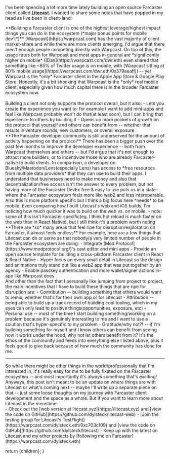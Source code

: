 
<ArticleMetaTags 
  title="Thoughts on building a Farcaster client" 
  description="Some thoughts on building a Farcaster client after spending some time building my own web & mobile client, Litecast."
  slug="thoughts-on-building-a-farcaster-client"
  image="https://res.cloudinary.com/dz3c2rl2o/image/upload/v1706147355/media/thoughts-on-building-a-farcaster-client-og-image.png"
/>

I've been spending a lot more time lately building an open source Farcaster client called **[Litecast](https://litecast.xyz)**. I wanted to share some notes that have popped in my head as I've been in client-land:

<div>
	**Building a Farcaster client is one of the highest leverage/highest impact things you can do in the ecosystem (*major bonus points for mobile dev't*)**
	[Warpcast](https://warpcast.com) has the vast majority of client market-share and while there are more clients emerging, I'd argue that there aren't enough people competing directly with Warpcast. On top of this, the usage rates both for Warpcast and most apps in general are *significantly higher on mobile* ([Dan](https://warpcast.com/dwr.eth) even shared that something like ~85% of Twitter usage is on mobile, with [Warpcast sitting at 80% mobile usage](https://warpcast.com/dwr.eth/0x579aeaff)) -- yet Warpcast is the *only* Farcaster client in the Apple App Store & Google Play Store. Honestly, it's a bit shocking that Warpcast is the *only* real mobile client, especially given how much capital there is in the broader Farcaster ecosystem now.<br/>
	<br/>
	Building a client not only supports the protocol overall, but it also:
	- Lets you create the experience you want to: for example I want to add mini-apps and feel like Warpcast probably won't do that(at least soon), but I can bring that experience to others by building it
	- Opens up more pockets of growth on the protocol that yourself and others can benefit from -- whether that results in venture rounds, new customers, or overall exposure
</div>
<div>
	**The Farcaster developer community is still underserved for the amount of activity happening on the protocol**
	There has been a bigger push over the past few months to improve the developer experience -- both from Warpcast themselves and others -- but I'd argue that it's not enough to attract more builders, or to incentivize those who are already Farcaster-native to build clients. In comparison, a developer on Bluesky/Mastodon/Lens(especially Lens) has access to *free resources from multiple data providers* that they can use to build their apps. I understand that businesses need to make money and also that decentralization/free access isn't the answer to every problem, but not having more of the Farcaster DevEx free & easy to use puts us in a state where the Farcaster ecosystem feels more like web2 and less interoperable.
	<br/>
	Also this is more platform specific but I think a big focus here *needs* to be mobile. Even comparing how I built Litecast's web and iOS builds, I'm noticing how much quicker it was to build on the web vs. on mobile.
	- note: some of this isn't Farcaster specific(eg. I think hot reload is much faster on the web than in React Native), but I still think it's a problem worth noting
</div>
<div>
	**There are *so* many areas that feel ripe for disruption/exploration on Farcaster, it almost feels endless**
	For example, here are a few things that Litecast can do or serve as that nobody/a very limited number of people in the Farcaster ecosystem are doing:
		- Integrate [Mod Protocol](https://www.modprotocol.org/)'s cast editor and mini apps
		- Provide an open source template for building a cross-platform Farcaster client in React & React Native
		- Hyper focus on every small detail in Litecast so the design and animations truly stand out like a web2 app that was put together by an agency
		- Enable passkey authentication and more wallet/signer actions in-app like Warpcast does
	<br/>
	And other than the fact that I personally like jumping from project to project, the main incentives that I have to build these things that are ripe for disruption are:
		- Contribution -- building something that others would want to remix, whether that's for their own app or for Litecast
		- Attribution -- being able to build up a track record of building cool tooling, which in my eyes can only lead to positive things(opportunities, exposure, etc)
		- Personal use -- most of the time I start building something/working on a problem because it's genuinely interesting to me and I want to use a solution that's hyper-specific to my problem
		- Gratitude/why not?! -- if I'm building something for myself and I know others can benefit from seeing how it works under the hood, why not let others benefit from it? It's the ethos of the community and feeds into everything else I listed above, plus it feels good to give back because of how much the community has done for me.
	<hr />
	So while there might be other things in the world/professionally that I'm interested in, it's really easy for me to be fully fixated on the Farcaster ecosystem -- and most importantly it's always something that's exciting!
</div>

<div>
	Anyways, this post isn't meant to be an update on where things are with Litecast or what's coming next -- maybe I'll write up a separate piece on that -- just some loose thoughts on my journey with Farcaster client development and the space as a whole. But if you want to learn more about Litecast in the meantime:
	<div className="h-auto">
		- Check out the [web version at litecast.xyz](https://litecast.xyz) and [view the code on GitHub](https://github.com/dylsteck/litecast-web)
		- [Join the testing group for Litecast's TestFlight](https://warpcast.com/dylsteck.eth/0xc703c109) and [view the code on GitHub](https://github.com/dylsteck/litecast)
		- Keep up with the latest on Litecast and my other projects by [following me on Farcaster](https://warpcast.com/dylsteck.eth)
	</div>
</div>

  return <MdxLayout>{children}</MdxLayout>;
}